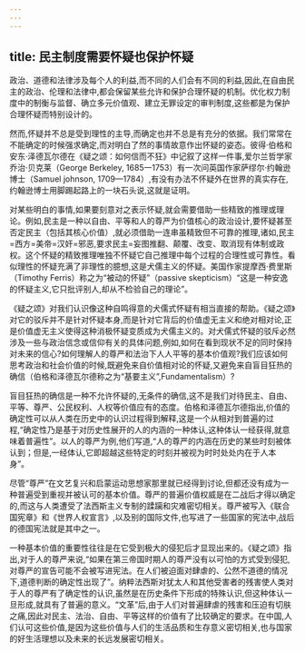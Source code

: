 ```yaml
---
---
---
```

title: 民主制度需要怀疑也保护怀疑
---



政治、道德和法律涉及每个人的利益,而不同的人们会有不同的利益,因此,在自由民主的政治、伦理和法律中,都会保留某些允许和保护合理怀疑的机制。优化权力制度中的制衡与监督、确立多元价值观、建立无罪设定的审判制度,这些都是为保护合理怀疑而特别设计的。

然而,怀疑并不总是受到理性的主导,而确定也并不总是有充分的依据。我们常常在不能确定的时候强求确定,而对明白了然的事情故意作出怀疑的姿态。彼得·伯格和安东·泽德瓦尔德在《疑之颂：如何信而不狂》中记叙了这样一件事,爱尔兰哲学家乔治·贝克莱（George Berkeley, 1685一1753）有一次问英国作家萨缪尔·约翰逊博士（Samuel johnson, 1709—1784）,有没有办法不怀疑外在世界的真实存在,约翰逊博士用脚踢起路上的一块石头说,这就是证明。

对某些明白的事情,如果要刻意对之表示怀疑,就会需要借助一些精致的推理或理论。例如,民主是一种以自由、平等和人的尊严为价值核心的政治设计,要怀疑甚至否定民主（包括其核心价值）,就必须借助一连串虽精致但不可靠的推理,诸如,民主=西方=美帝=汉奸=邪恶,要求民主=妄图推翻、颠覆、改变、取消现有体制或政权。这个怀疑的精致推理唯独不怀疑它自己推理中每个过程的合理性或可靠性。看似理性的怀疑充满了非理性的臆想,这是犬儒主义的怀疑。美国作家提摩西·费里斯（Timothy Ferris）称之为“被动的怀疑”（passive skepticism）“这是一种安逸的怀疑主义,它只批评别人,却从不检验自己的理论”。

《疑之颂》对我们认识像这种自鸣得意的犬儒式怀疑有相当直接的帮助。《疑之颂》对它的驳斥并不是针对怀疑本身,而是针对它背后的价值虚无主义和绝对相对论,正是价值虚无主义使得这种消极怀疑变质成为犬儒主义的。对犬儒式怀疑的驳斥必然涉及一些与政治信念或信仰有关的具体问题,例如,如何在看到现状不足的同时保持对未来的信心?如何理解人的尊严和法治下人人平等的基本价值观?我们应该如何思考政治和社会价值的时候,既避免来自价值相对论的怀疑,又避免来自盲目狂热的确信（伯格和泽德瓦尔德称之为“基要主义”,Fundamentalism）?

盲目狂热的确信是一种不允许怀疑的,无条件的确信,这不是我们对待民主、自由、平等、尊严、公民权利、人权等价值应有的态度。伯格和泽德瓦尔德指出,价值的确定性可以从人类在历史中的认识过程得到解释,这是一个从相对到普遍的过程,“确定性乃是基于对历史性展开的人的内涵的一种体认,这种体认一经获得,就意味着普遍性”。以人的尊严为例,他们写道,“人的尊严的内涵在历史的某些时刻被体认到；但是,一经体认,它即超越这些特定的时刻并被视为时时处处内在于人本身”。

尽管“尊严”在文艺复兴和启蒙运动思想家那里就已经得到讨论,但都还没有成为一种普遍受到重视并被认可的基本价值。尊严的普遍价值权威是在二战后才得以确定的,而这与人类遭受了法西斯主义专制的蹂躏和灾难密切相关。尊严被写入《联合国宪章》和《世界人权宣言》,以及别的国际文件,也写进了一些国家的宪法中,战后的德国宪法就是其中之一。

一种基本价值的重要性往往是在它受到极大的侵犯后才显现出来的。《疑之颂》指出,对于人的尊严来说,“如果在第三帝国时期人的尊严没有以可怕的方式受到侵犯,对尊严的宣告可能不会被写进宪法。在人们被迫面对肆虐的、公然不道德的情况下,道德判断的确定性出现了”。纳粹法西斯对犹太人和其他受害者的残害使人类对于人的尊严有了确定性的认识,虽然是在历史条件下形成的特殊认识,但这种体认一旦形成,就具有了普遍的意义。“文革”后,由于人们对普遍肆虐的残害和压迫有切肤之痛,因此对民主、法治、自由、平等这样的价值有了比较确定的要求。在中国,人们认可这些价值,是因为这些价值与人们的生活品质和生存意义密切相关,也与国家的好生活理想以及未来的长远发展密切相关。